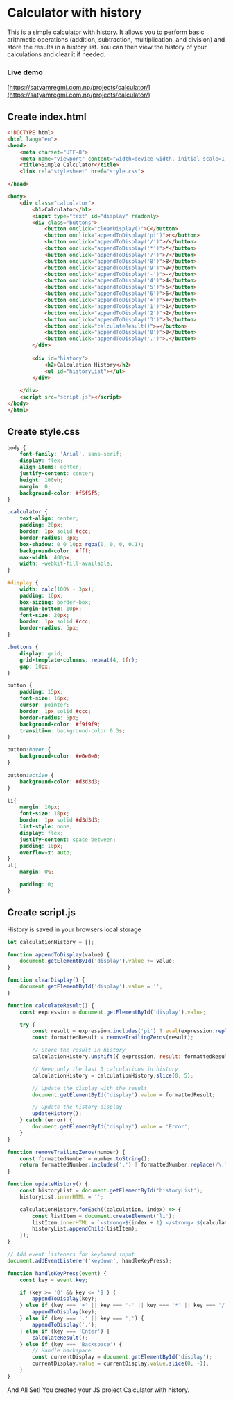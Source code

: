 # Calculator with history

This is a simple calculator with history. It allows you to perform basic arithmetic operations (addition, subtraction, multiplication, and division) and store the results in a history list. You can then view the history of your calculations and clear it if needed.

### Live demo
[https://satyamregmi.com.np/projects/calculator/](https://satyamregmi.com.np/projects/calculator/)

## Create index.html

```html filename="index.html" copy
<!DOCTYPE html>
<html lang="en">
<head>
    <meta charset="UTF-8">
    <meta name="viewport" content="width=device-width, initial-scale=1.0">
    <title>Simple Calculator</title>
    <link rel="stylesheet" href="style.css">

</head>

<body>
    <div class="calculator">
        <h1>Calculator</h1>
        <input type="text" id="display" readonly>
        <div class="buttons">
            <button onclick="clearDisplay()">C</button>
            <button onclick="appendToDisplay('pi')">π</button>
            <button onclick="appendToDisplay('/')">/</button>
            <button onclick="appendToDisplay('*')">*</button>
            <button onclick="appendToDisplay('7')">7</button>
            <button onclick="appendToDisplay('8')">8</button>
            <button onclick="appendToDisplay('9')">9</button>
            <button onclick="appendToDisplay('-')">-</button>
            <button onclick="appendToDisplay('4')">4</button>
            <button onclick="appendToDisplay('5')">5</button>
            <button onclick="appendToDisplay('6')">6</button>
            <button onclick="appendToDisplay('+')">+</button>
            <button onclick="appendToDisplay('1')">1</button>
            <button onclick="appendToDisplay('2')">2</button>
            <button onclick="appendToDisplay('3')">3</button>
            <button onclick="calculateResult()">=</button>
            <button onclick="appendToDisplay('0')">0</button>
            <button onclick="appendToDisplay('.')">.</button>
        </div>
       
        <div id="history">
            <h2>Calculation History</h2>
            <ul id="historyList"></ul>
        </div>
       
    </div>
    <script src="script.js"></script>
</body>
</html>
```

## Create style.css

```css filename="style.css" copy
body {
    font-family: 'Arial', sans-serif;
    display: flex;
    align-items: center;
    justify-content: center;
    height: 100vh;
    margin: 0;
    background-color: #f5f5f5;
}

.calculator {
    text-align: center;
    padding: 20px;
    border: 1px solid #ccc;
    border-radius: 8px;
    box-shadow: 0 0 10px rgba(0, 0, 0, 0.1);
    background-color: #fff;
    max-width: 400px;
    width: -webkit-fill-available;
}

#display {
    width: calc(100% - 3px);
    padding: 10px;
    box-sizing: border-box;
    margin-bottom: 10px;
    font-size: 20px;
    border: 1px solid #ccc;
    border-radius: 5px;
}

.buttons {
    display: grid;
    grid-template-columns: repeat(4, 1fr);
    gap: 10px;
}

button {
    padding: 15px;
    font-size: 16px;
    cursor: pointer;
    border: 1px solid #ccc;
    border-radius: 5px;
    background-color: #f9f9f9;
    transition: background-color 0.3s;
}

button:hover {
    background-color: #e0e0e0;
}

button:active {
    background-color: #d3d3d3;
}

li{
    margin: 10px;
    font-size: 18px;
    border: 1px solid #d3d3d3;
    list-style: none;
    display: flex;
    justify-content: space-between;
    padding: 10px;
    overflow-x: auto;
}
ul{
    margin: 0%;

    padding: 0;
}
```
## Create script.js
History is saved in your browsers local storage

```js filename="script.js" copy
let calculationHistory = [];

function appendToDisplay(value) {
    document.getElementById('display').value += value;
}

function clearDisplay() {
    document.getElementById('display').value = '';
}

function calculateResult() {
    const expression = document.getElementById('display').value;

    try {
        const result = expression.includes('pi') ? eval(expression.replace('pi', Math.PI)) : eval(expression);
        const formattedResult = removeTrailingZeros(result);

        // Store the result in history
        calculationHistory.unshift({ expression, result: formattedResult });

        // Keep only the last 5 calculations in history
        calculationHistory = calculationHistory.slice(0, 5);

        // Update the display with the result
        document.getElementById('display').value = formattedResult;

        // Update the history display
        updateHistory();
    } catch (error) {
        document.getElementById('display').value = 'Error';
    }
}

function removeTrailingZeros(number) {
    const formattedNumber = number.toString();
    return formattedNumber.includes('.') ? formattedNumber.replace(/\.?0+$/, '') : formattedNumber;
}

function updateHistory() {
    const historyList = document.getElementById('historyList');
    historyList.innerHTML = '';

    calculationHistory.forEach((calculation, index) => {
        const listItem = document.createElement('li');
        listItem.innerHTML = `<strong>${index + 1}:</strong> ${calculation.expression} = ${calculation.result}`;
        historyList.appendChild(listItem);
    });
}

// Add event listeners for keyboard input
document.addEventListener('keydown', handleKeyPress);

function handleKeyPress(event) {
    const key = event.key;

    if (key >= '0' && key <= '9') {
        appendToDisplay(key);
    } else if (key === '+' || key === '-' || key === '*' || key === '/') {
        appendToDisplay(key);
    } else if (key === '.' || key === ',') {
        appendToDisplay('.');
    } else if (key === 'Enter') {
        calculateResult();
    } else if (key === 'Backspace') {
        // Handle backspace
        const currentDisplay = document.getElementById('display');
        currentDisplay.value = currentDisplay.value.slice(0, -1);
    }
}
```

And All Set! You created your JS project Calculator with history.
